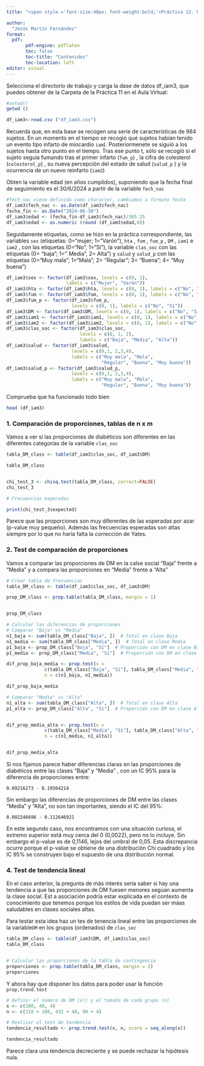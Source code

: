```yaml
---
title: "<span style ='font-size:40px; font-weight:bold;'>Práctica 12. Ejercicios</span>" 

author: 
  "Jesús Martín Fernández"
format: 
  pdf:
       pdf-engine: pdflatex
       toc: false
       toc-title: "Contenidos"
       toc-location: left
editor: visual
---
```


Selecciona el directorio de trabajo y carga la dase de datos df_iam3, que puedes obtener de la Carpeta de la Práctica 11 en el Aula Virtual:

```r
#setwd()
getwd ()

df_iam3<-read.csv ("df_iam3.csv")

```

Recuerda que, en esta base se recogen una serie de características de 984 sujetos. En un momento en el tiempo se recogió qué sujetos habían tenido un evento tipo infarto de miocardio `iam`). Posteriormenete se siguió a los sujetos hasta otro punto en el tiempo. Tras ese punto t, sólo se recogió si el sujeto seguía fumando tras el primer infarto (`fum_p`) , la cifra de colesterol (`colesterol_p`) , su nueva percepción del estado de salud (`salud_p` ) y la ocurrencia de un nuevo reinfarto (`iam2`)

Obten la variable edad (en años cumplidos), suponiendo que la fecha final de seguimiento es el 30/6/2024 a partir de la variable `fech_nac`

```r
#fech_nac viene definida como character, cambiamos a formato fecha
df_iam3$fech_nac <- as.Date(df_iam3$fech_nac)
fecha_fin <- as.Date("2024-06-30")
df_iam3$edad <- (fecha_fin-df_iam3$fech_nac)/365.25
df_iam3$edad <- as.numeric (round (df_iam3$edad,0))


```

Seguidamente etiquetas, como se hizo en la práctica correspondiente, las variables `sex` (etiquetas: 0="mujer; 1= "Varón"), `hta` , `fum` , `fum_p` , `DM` , `iam1` e `iam2` , con las etiquetas (0="No", 1="Sí"), la variable `clas_soc` con las etiquetas (0= "baja"; 1=" Media", 2= Alta") y `salud` y `salud_p` con las etiquetas (0="Muy mala"; 1="Mala"; 2= "Regular"; 3= "Buena"; 4= "Muy buena")

```r
df_iam3$sex <- factor(df_iam3$sex, levels = c(0, 1), 
                      labels = c("Mujer", "Varón"))
df_iam3$hta <- factor(df_iam3$hta, levels = c(0, 1), labels = c("No", "Sí"))
df_iam3$fum <- factor(df_iam3$fum, levels = c(0, 1), labels = c("No", "Sí"))
df_iam3$fum_p <- factor(df_iam3$fum_p, 
                        levels = c(0, 1), labels = c("No", "Sí"))
df_iam3$DM <- factor(df_iam3$DM, levels = c(0, 1), labels = c("No", "Sí"))
df_iam3$iam1 <- factor(df_iam3$iam1, levels = c(0, 1), labels = c("No", "Sí"))
df_iam3$iam2 <- factor(df_iam3$iam2, levels = c(0, 1), labels = c("No", "Sí"))
df_iam3$clas_soc <- factor(df_iam3$clas_soc, 
                           levels = c(0, 1, 2), 
                           labels = c("Baja", "Media", "Alta"))
df_iam3$salud <- factor(df_iam3$salud, 
                        levels = c(0,1, 2,3,4), 
                        labels = c("Muy mala", "Mala",
                                   "Regular", "Buena", "Muy buena"))
df_iam3$salud_p <- factor(df_iam3$salud_p, 
                        levels = c(0,1, 2,3,4), 
                        labels = c("Muy mala", "Mala",
                                   "Regular", "Buena", "Muy buena"))
```

Comprueba que ha funcionado todo bien

```r
head (df_iam3)
```

### 1. Comparación de proporciones, tablas de n x m

Vamos a ver si las proporciones de diabéticos son diferentes en las diferentes categorías de la variable `clas_soc`

```r

tabla_DM_class <- table(df_iam3$clas_soc, df_iam3$DM)

tabla_DM_class


chi_test_3 <- chisq.test(tabla_DM_class, correct=FALSE)
chi_test_3

# Frecuencias esperadas

print(chi_test_3$expected)
```

Parece que las proporciones son muy diferentes de las esperadas por azar (p-value muy pequeño). Además las frecuencias esperadas son altas siempre por lo que no haría falta la corrección de Yates.

### 2. Test de comparación de proporciones

Vamos a comparar las proporciones de DM en la calse social "Baja" frente a "Media" y a compara las proporciones en "Media" frente a "Alta"

```r

# Crear tabla de frecuencias
tabla_DM_class <- table(df_iam3$clas_soc, df_iam3$DM)

prop_DM_class <- prop.table(tabla_DM_class, margin = 1)


prop_DM_class

# Calcular las diferencias de proporciones
# Comparar "Baja" vs "Media"
n1_baja <- sum(tabla_DM_class["Baja", ])  # Total en clase Baja
n1_media <- sum(tabla_DM_class["Media", ])  # Total en clase Media
p1_baja <- prop_DM_class["Baja", "Sí"]  # Proporción con DM en clase Baja
p1_media <- prop_DM_class["Media", "Sí"]  # Proporción con DM en clase Media

dif_prop_baja_media <- prop.test(x = 
              c(tabla_DM_class["Baja", "Sí"], tabla_DM_class["Media", "Sí"]),
              n = c(n1_baja, n1_media))

dif_prop_baja_media

# Comparar "Media" vs "Alta"
n1_alta <- sum(tabla_DM_class["Alta", ])  # Total en clase Alta
p1_alta <- prop_DM_class["Alta", "Sí"]  # Proporción con DM en clase Alta


dif_prop_media_alta <- prop.test(x = 
              c(tabla_DM_class["Media", "Sí"], tabla_DM_class["Alta", "Sí"]),
              n = c(n1_media, n1_alta))


dif_prop_media_alta


```

Si nos fijamos parece haber diferencias claras en las proporciones de diabéticos entre las clases "Baja" y "Media" , con un IC 95% para la diferencia de proporciones entre:

```         
0.09216273 - 0.19564214
```

Sin embargo las diferencias de proporciones de DM entre las clases "Media" y "Alta", no son tan importantes, siendo el IC del 95%:

```         
0.002246696 - 0.112646921
```

En este segundo caso, nos encontramos con una situación curiosa, el extremo superior está muy cerca del 0 (0,0022), pero no lo incluye. Sin embargo el p-value es de 0,1146, lejos del umbral de 0,05. Esta discrepancia ocurre porque el p-value se obtiene de una distribución Chi cuadrado y los IC 95% se construyen bajo el supuesto de una distribución normal.

### 4. Test de tendencia lineal

En el caso anterior, la pregunta de más interés sería saber si hay una tendencia a que las proporciones de DM fuesen menores segúan aumenta la clase social. Est a asociación podría estar explicada en el contexto de conocimiento que tenemos porque los estilos de vida puedan ser máas saludables en clases sociales altas.

Para testar esta idea haz un tes de tenencia lineal entre las proporciones de la variable`DM` en los grupos (ordenados) de `clas_soc`

```r

tabla_DM_class <- table(df_iam3$DM, df_iam3$clas_soc)
tabla_DM_class


# Calcular las proporciones de la tabla de contingencia
proporciones <- prop.table(tabla_DM_class, margin = 2)  
proporciones
```

Y ahora hay que disponer los datos para poder usar la función `prop,trend.test`

```r
# Definir el número de DM (x)) y el tamaño de cada grupo (n)
x <- c(100, 48, 4)  
n <- c(310 + 100, 432 + 48, 90 + 4) 

# Realizar el test de tendencia
tendencia_resultado <- prop.trend.test(x, n, score = seq_along(x))

tendencia_resultado

```

Parece clara una tendencia decreciente y se puede rechazar la hipótesis nula.
